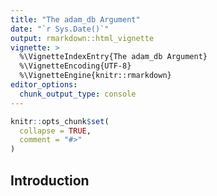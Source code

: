 ```yaml
---
title: "The adam_db Argument"
date: "`r Sys.Date()`"
output: rmarkdown::html_vignette
vignette: >
  %\VignetteIndexEntry{The adam_db Argument}
  %\VignetteEncoding{UTF-8}
  %\VignetteEngine{knitr::rmarkdown}
editor_options: 
  chunk_output_type: console
---
```


```r
knitr::opts_chunk$set(
  collapse = TRUE,
  comment = "#>"
)
```


## Introduction 

